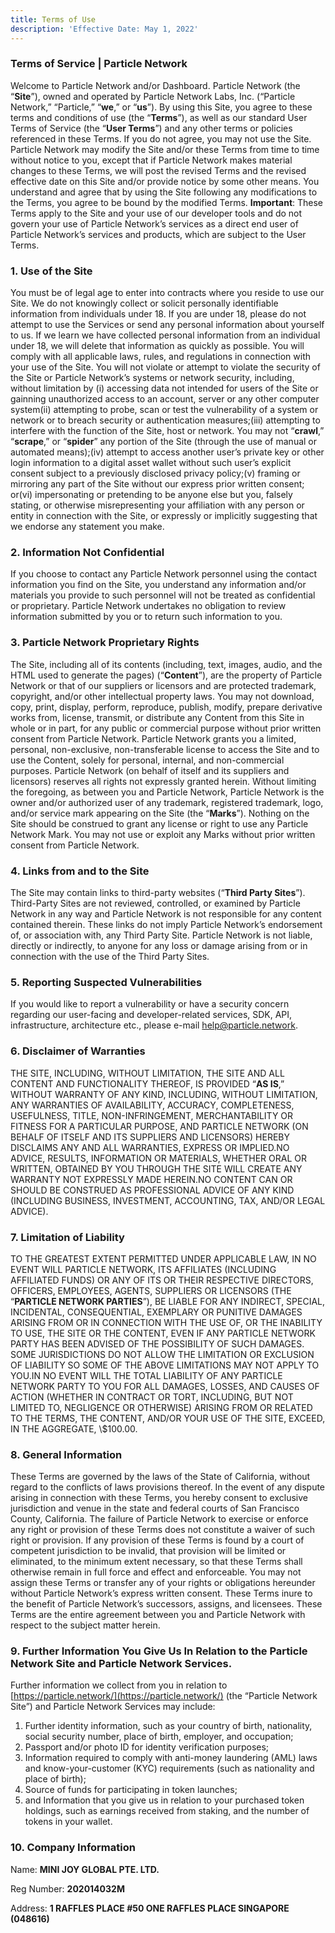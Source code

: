 ```yaml
---
title: Terms of Use
description: 'Effective Date: May 1, 2022'
---
```


### Terms of Service | Particle Network

Welcome to Particle Network and/or Dashboard. Particle Network (the “**Site**”), owned and operated by Particle Network Labs, Inc. (“Particle Network,” “Particle,” “**we**,” or “**us**”). By using this Site, you agree to these terms and conditions of use (the “**Terms**”), as well as our standard User Terms of Service (the “**User Terms**”) and any other terms or policies referenced in these Terms. If you do not agree, you may not use the Site. Particle Network may modify the Site and/or these Terms from time to time without notice to you, except that if Particle Network makes material changes to these Terms, we will post the revised Terms and the revised effective date on this Site and/or provide notice by some other means. You understand and agree that by using the Site following any modifications to the Terms, you agree to be bound by the modified Terms. **Important**: These Terms apply to the Site and your use of our developer tools and do not govern your use of Particle Network’s services as a direct end user of Particle Network’s services and products, which are subject to the User Terms.

### 1. Use of the Site

You must be of legal age to enter into contracts where you reside to use our Site. We do not knowingly collect or solicit personally identifiable information from individuals under 18. If you are under 18, please do not attempt to use the Services or send any personal information about yourself to us. If we learn we have collected personal information from an individual under 18, we will delete that information as quickly as possible. You will comply with all applicable laws, rules, and regulations in connection with your use of the Site. You will not violate or attempt to violate the security of the Site or Particle Network’s systems or network security, including, without limitation by (i) accessing data not intended for users of the Site or gainning unauthorized access to an account, server or any other computer system(ii) attempting to probe, scan or test the vulnerability of a system or network or to breach security or authentication measures;(iii) attempting to interfere with the function of the Site, host or network. You may not “**crawl**,” “**scrape**,” or “**spider**” any portion of the Site (through the use of manual or automated means);(iv) attempt to access another user’s private key or other login information to a digital asset wallet without such user’s explicit consent subject to a previously disclosed privacy policy;(v) framing or mirroring any part of the Site without our express prior written consent; or(vi) impersonating or pretending to be anyone else but you, falsely stating, or otherwise misrepresenting your affiliation with any person or entity in connection with the Site, or expressly or implicitly suggesting that we endorse any statement you make.

### 2. Information Not Confidential

If you choose to contact any Particle Network personnel using the contact information you find on the Site, you understand any information and/or materials you provide to such personnel will not be treated as confidential or proprietary. Particle Network undertakes no obligation to review information submitted by you or to return such information to you.

### 3. Particle Network Proprietary Rights

The Site, including all of its contents (including, text, images, audio, and the HTML used to generate the pages) (“**Content**”), are the property of Particle Network or that of our suppliers or licensors and are protected trademark, copyright, and/or other intellectual property laws. You may not download, copy, print, display, perform, reproduce, publish, modify, prepare derivative works from, license, transmit, or distribute any Content from this Site in whole or in part, for any public or commercial purpose without prior written consent from Particle Network. Particle Network grants you a limited, personal, non-exclusive, non-transferable license to access the Site and to use the Content, solely for personal, internal, and non-commercial purposes. Particle Network (on behalf of itself and its suppliers and licensors) reserves all rights not expressly granted herein. Without limiting the foregoing, as between you and Particle Network, Particle Network is the owner and/or authorized user of any trademark, registered trademark, logo, and/or service mark appearing on the Site (the “**Marks**”). Nothing on the Site should be construed to grant any license or right to use any Particle Network Mark. You may not use or exploit any Marks without prior written consent from Particle Network.

### 4. Links from and to the Site

The Site may contain links to third-party websites (“**Third Party Sites**”). Third-Party Sites are not reviewed, controlled, or examined by Particle Network in any way and Particle Network is not responsible for any content contained therein. These links do not imply Particle Network’s endorsement of, or association with, any Third Party Site. Particle Network is not liable, directly or indirectly, to anyone for any loss or damage arising from or in connection with the use of the Third Party Sites.

### 5. Reporting Suspected Vulnerabilities

If you would like to report a vulnerability or have a security concern regarding our user-facing and developer-related services, SDK, API, infrastructure, architecture etc., please e-mail [help@particle.network](http://help@particle.network).

### 6. Disclaimer of Warranties

THE SITE, INCLUDING, WITHOUT LIMITATION, THE SITE AND ALL CONTENT AND FUNCTIONALITY THEREOF, IS PROVIDED “**AS IS**,” WITHOUT WARRANTY OF ANY KIND, INCLUDING, WITHOUT LIMITATION, ANY WARRANTIES OF AVAILABILITY, ACCURACY, COMPLETENESS, USEFULNESS, TITLE, NON-INFRINGEMENT, MERCHANTABILITY OR FITNESS FOR A PARTICULAR PURPOSE, AND PARTICLE NETWORK (ON BEHALF OF ITSELF AND ITS SUPPLIERS AND LICENSORS) HEREBY DISCLAIMS ANY AND ALL WARRANTIES, EXPRESS OR IMPLIED.NO ADVICE, RESULTS, INFORMATION OR MATERIALS, WHETHER ORAL OR WRITTEN, OBTAINED BY YOU THROUGH THE SITE WILL CREATE ANY WARRANTY NOT EXPRESSLY MADE HEREIN.NO CONTENT CAN OR SHOULD BE CONSTRUED AS PROFESSIONAL ADVICE OF ANY KIND (INCLUDING BUSINESS, INVESTMENT, ACCOUNTING, TAX, AND/OR LEGAL ADVICE).

### 7. Limitation of Liability

TO THE GREATEST EXTENT PERMITTED UNDER APPLICABLE LAW, IN NO EVENT WILL PARTICLE NETWORK, ITS AFFILIATES (INCLUDING AFFILIATED FUNDS) OR ANY OF ITS OR THEIR RESPECTIVE DIRECTORS, OFFICERS, EMPLOYEES, AGENTS, SUPPLIERS OR LICENSORS (THE “**PARTICLE NETWORK PARTIES**”), BE LIABLE FOR ANY INDIRECT, SPECIAL, INCIDENTAL, CONSEQUENTIAL, EXEMPLARY OR PUNITIVE DAMAGES ARISING FROM OR IN CONNECTION WITH THE USE OF, OR THE INABILITY TO USE, THE SITE OR THE CONTENT, EVEN IF ANY PARTICLE NETWORK PARTY HAS BEEN ADVISED OF THE POSSIBILITY OF SUCH DAMAGES. SOME JURISDICTIONS DO NOT ALLOW THE LIMITATION OR EXCLUSION OF LIABILITY SO SOME OF THE ABOVE LIMITATIONS MAY NOT APPLY TO YOU.IN NO EVENT WILL THE TOTAL LIABILITY OF ANY PARTICLE NETWORK PARTY TO YOU FOR ALL DAMAGES, LOSSES, AND CAUSES OF ACTION (WHETHER IN CONTRACT OR TORT, INCLUDING, BUT NOT LIMITED TO, NEGLIGENCE OR OTHERWISE) ARISING FROM OR RELATED TO THE TERMS, THE CONTENT, AND/OR YOUR USE OF THE SITE, EXCEED, IN THE AGGREGATE, \\$100.00.

### 8. General Information

These Terms are governed by the laws of the State of California, without regard to the conflicts of laws provisions thereof. In the event of any dispute arising in connection with these Terms, you hereby consent to exclusive jurisdiction and venue in the state and federal courts of San Francisco County, California. The failure of Particle Network to exercise or enforce any right or provision of these Terms does not constitute a waiver of such right or provision. If any provision of these Terms is found by a court of competent jurisdiction to be invalid, that provision will be limited or eliminated, to the minimum extent necessary, so that these Terms shall otherwise remain in full force and effect and enforceable. You may not assign these Terms or transfer any of your rights or obligations hereunder without Particle Network’s express written consent. These Terms inure to the benefit of Particle Network’s successors, assigns, and licensees. These Terms are the entire agreement between you and Particle Network with respect to the subject matter herein.

### 9. Further Information You Give Us In Relation to the Particle Network Site and Particle Network Services.

Further information we collect from you in relation to [https://particle.network/](https://particle.network/) (the “Particle Network Site”) and Particle Network Services may include:

1. Further identity information, such as your country of birth, nationality, social security number, place of birth, employer, and occupation;
2. Passport and/or photo ID for identity verification purposes;
3. Information required to comply with anti-money laundering (AML) laws and know-your-customer (KYC) requirements (such as nationality and place of birth);
4. Source of funds for participating in token launches;
5. and Information that you give us in relation to your purchased token holdings, such as earnings received from staking, and the number of tokens in your wallet.

### 10. Company Information

Name: **MINI JOY GLOBAL PTE. LTD.**

Reg Number: **202014032M**

Address: **1 RAFFLES PLACE #50 ONE RAFFLES PLACE SINGAPORE (048616)**
